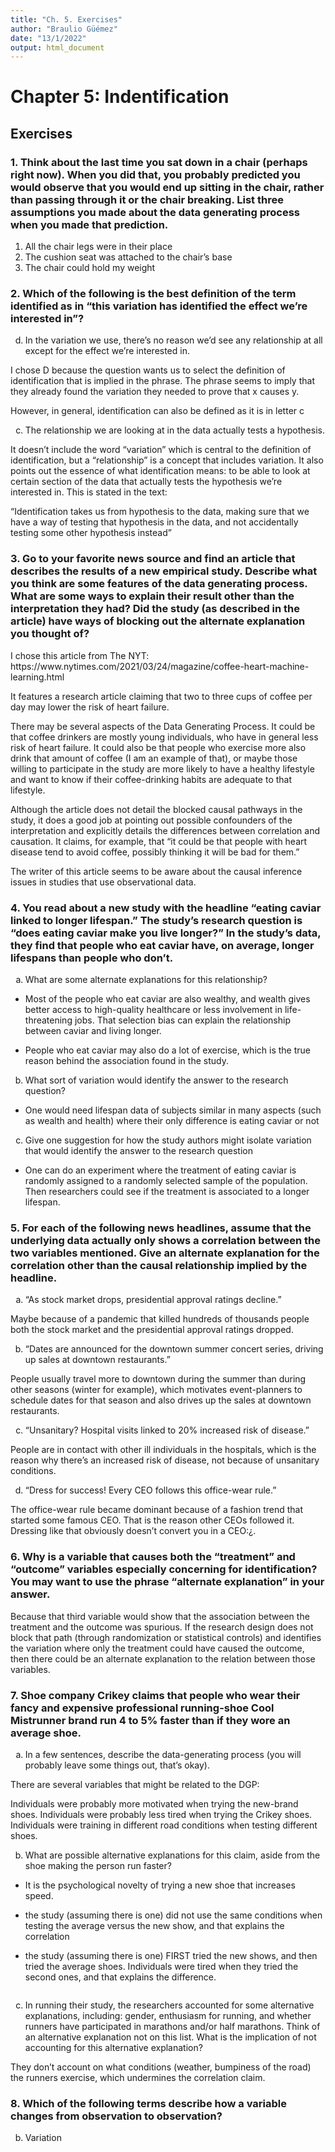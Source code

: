 ```yaml
---
title: "Ch. 5. Exercises"
author: "Braulio Güémez"
date: "13/1/2022"
output: html_document
---
```


# Chapter 5: Indentification
## Exercises


### 1. Think about the last time you sat down in a chair (perhaps right now). When you did that, you probably predicted you would observe that you would end up sitting in the chair, rather than passing through it or the chair breaking. List three assumptions you made about the data generating process when you made that prediction.

1) All the chair legs were in their place
2) The cushion seat was attached to the chair's base 
3) The chair could hold my weight

### 2.	Which of the following is the best definition of the term identified as in “this variation has identified the effect we’re interested in”?


d.	In the variation we use, there’s no reason we’d see any relationship at all except for the effect we’re interested in.

I chose D because the question wants us to select the definition of identification that is implied in the phrase. The phrase seems to imply that they already found the variation they needed to prove that x causes y. 

However, in general, identification can also be defined as it is in letter c

c.	The relationship we are looking at in the data actually tests a hypothesis.

It doesn't include the word "variation" which is central to the definition of identification, but a "relationship" is a concept that includes variation. It also points out the essence of what identification means: to be able to look at certain section of the data that actually tests the hypothesis we're interested in. This is stated in the text:

"Identification takes us from hypothesis to the data, making sure that we have a way of testing that hypothesis in the data, and not accidentally testing some other hypothesis instead"



### 3.	Go to your favorite news source and find an article that describes the results of a new empirical study. Describe what you think are some features of the data generating process. What are some ways to explain their result other than the interpretation they had? Did the study (as described in the article) have ways of blocking out the alternate explanation you thought of?


I chose this article from The NYT:
https://www.nytimes.com/2021/03/24/magazine/coffee-heart-machine-learning.html

It features a research article claiming that two to three cups of coffee per day may lower the risk of heart failure.

There may be several aspects of the Data Generating Process. It could be that coffee drinkers are mostly young individuals, who have in general less risk of heart failure. It could also be that people who exercise more also drink that amount of coffee (I am an example of that), or maybe those willing to participate in the study are more likely to have a healthy lifestyle and want to know if their coffee-drinking habits are adequate to that lifestyle. 

Although the article does not detail the blocked causal pathways in the study, it does a good job at pointing out possible confounders of the interpretation and explicitly details the differences between correlation and causation. It claims, for example, that "it could be that people with heart disease tend to avoid coffee, possibly thinking it will be bad for them." 

The writer of this article seems to be aware about the causal inference issues in studies that use observational data. 

### 4.	You read about a new study with the headline “eating caviar linked to longer lifespan.” The study’s research question is “does eating caviar make you live longer?” In the study’s data, they find that people who eat caviar have, on average, longer lifespans than people who don’t. 

a.	What are some alternate explanations for this relationship? 

- Most of the people who eat caviar are also wealthy, and wealth gives better access to high-quality healthcare or less involvement in life-threatening jobs. That selection bias can explain the relationship between caviar and living longer.

- People who eat caviar may also do a lot of exercise, which is the true reason behind the association found in the study.


b.	What sort of variation would identify the answer to the research question? 

- One would need lifespan data of subjects similar in many aspects (such as wealth and health) where their only difference is eating caviar or not   

c.	Give one suggestion for how the study authors might isolate variation that would identify the answer to the research question

- One can do an experiment where the treatment of eating caviar is randomly assigned to a randomly selected sample of the population. Then researchers could see if the treatment is associated to a longer lifespan.


### 5. For each of the following news headlines, assume that the underlying data actually only shows a correlation between the two variables mentioned. Give an alternate explanation for the correlation other than the causal relationship implied by the headline. 

a.	“As stock market drops, presidential approval ratings decline.”

Maybe because of a pandemic that killed hundreds of thousands people both the stock market and the presidential approval ratings dropped.

b.	“Dates are announced for the downtown summer concert series, driving up sales at downtown restaurants.” 

People usually travel more to downtown during the summer than during other seasons (winter for example), which motivates event-planners to schedule dates for that season and also drives up the sales at downtown restaurants.  

c.	“Unsanitary? Hospital visits linked to 20% increased risk of disease.” 

People are in contact with other ill individuals in the hospitals, which is the reason why there's an increased risk of disease, not because of unsanitary conditions.

d. “Dress for success! Every CEO follows this office-wear rule.”

The office-wear rule became dominant because of a fashion trend that started some famous CEO. That is the reason other CEOs followed it. Dressing like that obviously doesn't convert you in a CEO:¿.

### 6.	Why is a variable that causes both the “treatment” and “outcome” variables especially concerning for identification? You may want to use the phrase “alternate explanation” in your answer.

Because that third variable would show that the association between the treatment and the outcome was spurious. If the research design does not block that path (through randomization or statistical controls) and identifies the variation where only the treatment could have caused the outcome, then there could be an alternate explanation to the relation between those variables.


### 7. Shoe company Crikey claims that people who wear their fancy and expensive professional running-shoe Cool Mistrunner brand run 4 to 5% faster than if they wore an average shoe. 


a.	In a few sentences, describe the data-generating process (you will probably leave some things out, that’s okay). 

There are several variables that might be related to the DGP: 

Individuals were probably more motivated when trying the new-brand shoes.
Individuals were probably less tired when trying the Crikey shoes.
Individuals were training in different road conditions when testing different shoes.


b.	What are possible alternative explanations for this claim, aside from the shoe making the person run faster?

* It is the psychological novelty of trying a new shoe that increases speed.

* the study (assuming there is one) did not use the same conditions when testing the average versus the new show, and that explains the correlation

* the study  (assuming there is one) FIRST tried the new shows, and then tried the average shoes. Individuals were tired when they tried the second ones, and that explains the difference.
```r

```


c.	In running their study, the researchers accounted for some alternative explanations, including: gender, enthusiasm for running, and whether runners have participated in marathons and/or half marathons. Think of an alternative explanation not on this list. What is the implication of not accounting for this alternative explanation?

They don't account on what conditions (weather, bumpiness of the road) the runners exercise, which undermines the correlation claim. 

### 8. Which of the following terms describe how a variable changes from observation to observation?


b. Variation